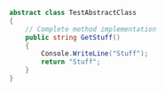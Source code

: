 ```csharp
abstract class TestAbstractClass
{
    // Complete method implementation
    public string GetStuff()
    {
        Console.WriteLine("Stuff");
        return "Stuff";
    }
}
```

